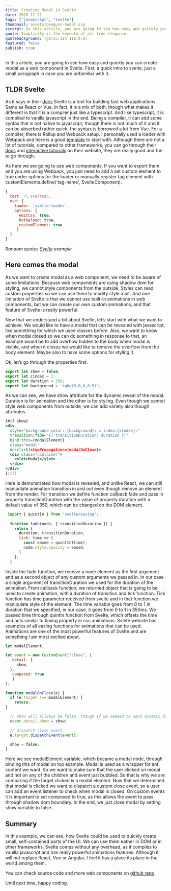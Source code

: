 ```yaml
---
title: Creating Modal in Svelte
date: 2019-11-21
tags: ["javascript", "svelte"]
thumbnail: assets/penguin-modal.svg
excerpt: In this article, you are going to see how easy and quickly you can create modal as a web component in Svelte.
quote: Simplicity is the keynote of all true elegance.
quotebackground: rgb(33,114,118,0.6)
featured: false
publish: true
---
```

<HeadScript src="https://cdn.jsdelivr.net/gh/Tihi321/svelte-web-components/cdn/ts-random-quote.js" type="javascript" />

In this article, you are going to see how easy and quickly you can create modal as a web component in Svelte. First, a quick intro to svelte, just a small paragraph in case you are unfamiliar with it.

## TLDR Svelte

As it says in their [docs](https://svelte.dev/docs) Svelte is a tool for building fast web applications. Same as React or Vue, in fact, it is a mix of both, though what makes it different is that it is a compiler just like a typescript. And like typescript, it is compiled to vanilla javascript in the end. Being a compiler, it can add some syntax that is not native to javascript, though there is not much of it and it can be absorbed rather quick, the syntax is borrowed a lot from Vue. For a compiler, there is Rollup and Webpack setup. I personally used a loader with Webpack and here is a good [template](https://github.com/sveltejs/template-webpack) to start with. Although there are not a lot of tutorials, compared to other frameworks, you can go through their [docs](https://svelte.dev/docs) and [interactive tutorials](https://svelte.dev/tutorial/basics) on their website, they are really good and fun to go through.

As here we are going to use web components, If you want to export them and you are using Webpack, you just need to add a set custom element to true under options for the loader or manually register tag element with customElements.define('tag-name', SvelteComponent).

```javascript
{
  test: /\.svelte$/,
  use: {
    loader: 'svelte-loader',
    options: {
      emitCss: true,
      hotReload: true,
      customElement: true
     }
  }
}
```
<div className="centered spaced">
  <ts-random-quote></ts-random-quote>
  <i className="spaced">Random quotes <a href="https://svelte.dev/">Svelte</a> example</i>
</div>



## Here comes the modal

As we want to create modal as a web component, we need to be aware of some limitations. Because web components are using shadow dom for styling, we cannot style components from the outside, Styles can read custom properties so we can use them to modify style a bit. And one limitation of Svelte is that we cannot use built-in animations in web components, but we can create our own custom animations, and that feature of Svelte is really powerful.

Now that we understand a bit about Svelte, let’s start with what we want to achieve. We would like to have a modal that can be revealed with javascript, like something for which we used classes before. Also, we want to know when modal closed so we can do something in response to that, an example would be to add overflow hidden to the body when modal is visible, and when it closes we would like to remove the overflow from the body element. Maybe also to have some options for styling it.

Ok, let’s go through the properties first.

```javascript
export let show = false;
export let zindex = 1;
export let duration = 350;
export let background = 'rgba(0,0,0,0.5)';
```

As we can see, we have show attribute for the dynamic reveal of the modal. Duration is for animation and the other is for styling. Even though we cannot style web components from outside, we can add variety also though attributes.

```jsx
{#if show}
<div
  style="background-color: {background}; z-index:{zindex};"
  transition:fade="{{ transitionDuration: duration }}"
  bind:this={modalElement}
  class="modal"
  on:click|stopPropagation={modalOnClose}>
  <div class="container">
    <slot>Modal</slot>
  </div>
</div>
{/if}
```

Here is demonstrated how modal is revealed, and unlike React, we can still manipulate animation transition in and out even though remove an element from the render. For transition we define function callback fade and pass in property transitionDuration with the value of property duration with a default value of 350, which can be changed on the DOM element.

```javascript
 import { quintIn } from 'svelte/easing';
...
  function fade(node, { transitionDuration }) {
    return {
      duration; transitionDuration,
      tick: time => {
        const eased = quintIn(time);
        node.style.opacity = eased;
      }
    };
  }
```

Inside the fade function, we receive a node element as the first argument and as a second object of any custom arguments we passed in. In our case a single argument of transitionDuration we used for the duration of the animation. From callback function, we returned object that is going to be used to create animation, with a duration of transition and tick function. Tick function has time parameter received from svelte and in that function we manipulate style of the element. The time variable goes from 0 to 1 in duration that we specified, in our case, it goes from 0 to 1 in 350ms. We passed time through quintIn function from Svelte, which offsets the time and acts similar to timing property in css animations. Svlete website has examples of all easing functions for animations that can be used. Animations are one of the most powerful features of Svelte and are something I am most excited about.


```javascript
let modalElement;

let event = new CustomEvent("close", {
   detail: {
     show,
  },
   composed: true
   }
);

function modalOnClose(e) {
  if (e.target !== modalElement) {
    return;
}

  // show will allways be false, though if we needed to send dynamic data this would update the value. 
  event.detail.show = show;

  // dispatch close event.
  e.target.dispatchEvent(event);

  show = false;
}
```

Here we see modalElement variable, which became a modal node, through binding this of modal on top example. Modal is used as a wrapper for ant content we want. So we want to make sure that the user clicked on modal and not on any of the children and event just bubbled. So that is why we are comparing if the target clicked is a modal element.
Now that we determined that modal is clicked we want to dispatch a custom close event, so a user can add an event listener to check when modal is closed. On custom events it is important to set composed to true, as this allows the event to pass through shadow dom boundary. In the end, we just close modal by setting show variable to false.

## Summary

In this example, we can see, how Svelte could be used to quickly create small, self-contained parts of the UI. We can use them eather in DOM or in other frameworks. Svelte comes without any overhead, as it compiles to vanilla javascript and has really powerful animations features. Although it will not replace React, Vue or Angular, I feel it has a place its place in the world among them.

You can check source code and more web components on [github repo](https://github.com/Tihi321/web-components).

Until next time, happy coding.
